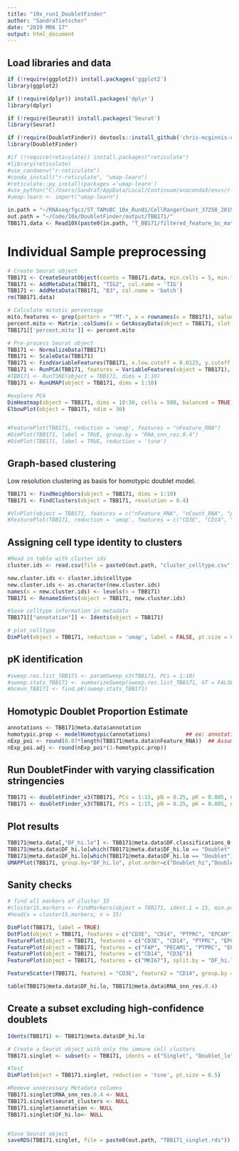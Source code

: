 ```yaml
---
title: "10x_run1_DoubletFinder"
author: "SandraTietscher"
date: "2019 M06 17"
output: html_document
---
```



## Load libraries and data

```r
if (!require(ggplot2)) install.packages('ggplot2')
library(ggplot2)

if (!require(dplyr)) install.packages('dplyr')
library(dplyr)

if (!require(Seurat)) install.packages('Seurat')
library(Seurat)

if (!require(DoubletFinder)) devtools::install_github('chris-mcginnis-ucsf/DoubletFinder')
library(DoubletFinder)

#if (!require(reticulate)) install.packages("reticulate")
#library(reticulate)
#use_condaenv("r-reticulate")
#conda_install("r-reticulate", "umap-learn")
#reticulate::py_install(packages ='umap-learn')
#use_python("C:/Users/SandraT/AppData/Local/Continuum/anaconda3/envs/r-reticulate/python.exe")
#umap-learn <- import("umap-learn")

in.path = "~/RNAseq/fgcz/ST_TAMsBC_10x_Run01/CellRangerCount_37250_2019-05-27--16-31-27/"
out.path = "~/Code/10x/DoubletFinder/output/TBB171/"
TBB171.data <- Read10X(paste0(in.path, "T_BB171/filtered_feature_bc_matrix"))
```

# Individual Sample preprocessing

```r

# Create Seurat object
TBB171 <- CreateSeuratObject(counts = TBB171.data, min.cells = 5, min.features = 200, project = "TBB171")
TBB171 <- AddMetaData(TBB171, "TIG2", col.name = 'TIG')
TBB171 <- AddMetaData(TBB171, "B3", col.name = 'batch')
rm(TBB171.data)

# Calculate mitotic percentage
mito.features <- grep(pattern = "^MT-", x = rownames(x = TBB171), value = TRUE)
percent.mito <- Matrix::colSums(x = GetAssayData(object = TBB171, slot = 'counts')[mito.features, ]) / Matrix::colSums(x = GetAssayData(object = TBB171, slot = 'counts'))
TBB171[['percent.mito']] <- percent.mito

# Pre-process Seurat object
TBB171 <- NormalizeData(TBB171)
TBB171 <- ScaleData(TBB171)
TBB171 <- FindVariableFeatures(TBB171, x.low.cutoff = 0.0125, y.cutoff = 0.25, do.plot=FALSE)
TBB171 <- RunPCA(TBB171, features = VariableFeatures(object = TBB171), verbose = FALSE)
#TBB171 <- RunTSNE(object = TBB171, dims = 1:10)
TBB171 <- RunUMAP(object = TBB171, dims = 1:10)

#explore PCA
DimHeatmap(object = TBB171, dims = 10:30, cells = 500, balanced = TRUE)
ElbowPlot(object = TBB171, ndim = 30)


#FeaturePlot(TBB171, reduction = 'umap', features = "nFeature_RNA")
#DimPlot(TBB171, label = TRUE, group.by = "RNA_snn_res.0.4")
#DimPlot(TBB171, label = TRUE, reduction = 'tsne')
```

## Graph-based clustering
Low resolution clustering as basis for homotypic doublet model.

```r
TBB171 <- FindNeighbors(object = TBB171, dims = 1:10)
TBB171 <- FindClusters(object = TBB171, resolution = 0.4)

#VlnPlot(object = TBB171, features = c("nFeature_RNA", "nCount_RNA", "percent.mito"), ncol = 3, pt.size = 0, sort = FALSE)
#FeaturePlot(TBB171, reduction = 'umap', features = c("CD3E", "CD14", "PTPRC", "EPCAM", "PECAM1", "FAP"))
```
## Assigning cell type identity to clusters

```r
#Read in table with cluster ids
cluster.ids <- read.csv(file = paste0(out.path, "cluster_celltype.csv"))

new.cluster.ids <- cluster.ids$celltype
new.cluster.ids <- as.character(new.cluster.ids)
names(x = new.cluster.ids) <- levels(x = TBB171)
TBB171 <- RenameIdents(object = TBB171, new.cluster.ids)

#Save celltype information in metadata
TBB171[["annotation"]] <- Idents(object = TBB171)

# plot_celltype 
DimPlot(object = TBB171, reduction = 'umap', label = FALSE, pt.size = 0.5, group.by = "annotation")
```
## pK identification

```r

#sweep.res.list_TBB171 <- paramSweep_v3(TBB171, PCs = 1:10)
#sweep.stats_TBB171 <- summarizeSweep(sweep.res.list_TBB171, GT = FALSE)
#bcmvn_TBB171 <- find.pK(sweep.stats_TBB171)

```

## Homotypic Doublet Proportion Estimate 
```r
annotations <- TBB171@meta.data$annotation
homotypic.prop <- modelHomotypic(annotations)           ## ex: annotations ~ number of cell types present
nExp_poi <- round(0.07*length(TBB171@meta.data$nFeature_RNA))  ## Assuming 7% doublet formation rate - tailor for your dataset
nExp_poi.adj <- round(nExp_poi*(1-homotypic.prop))
```


## Run DoubletFinder with varying classification stringencies 
```r
TBB171 <- doubletFinder_v3(TBB171, PCs = 1:15, pN = 0.25, pK = 0.005, nExp = nExp_poi, reuse.pANN = FALSE)
TBB171 <- doubletFinder_v3(TBB171, PCs = 1:15, pN = 0.25, pK = 0.005, nExp = nExp_poi.adj, reuse.pANN = "pANN_0.25_0.005_700")
```

## Plot results 
```r
TBB171@meta.data[,"DF_hi.lo"] <- TBB171@meta.data$DF.classifications_0.25_0.02_700
TBB171@meta.data$DF_hi.lo[which(TBB171@meta.data$DF_hi.lo == "Doublet" & TBB171@meta.data$DF.classifications_0.25_0.02_457 == "Singlet")] <- "Doublet_lo"
TBB171@meta.data$DF_hi.lo[which(TBB171@meta.data$DF_hi.lo == "Doublet")] <- "Doublet_hi"
UMAPPlot(TBB171, group.by="DF_hi.lo", plot.order=c("Doublet_hi","Doublet_lo","Singlet"), colors.use=c("black","gold","red"))

```

## Sanity checks

```r

# find all markers of cluster 15
#cluster15.markers <- FindMarkers(object = TBB171, ident.1 = 15, min.pct = 0.25)
#head(x = cluster15.markers, n = 15)

DimPlot(TBB171, label = TRUE)
DotPlot(object = TBB171, features = c("CD3E", "CD14", "PTPRC", "EPCAM"))
FeaturePlot(object = TBB171, features = c("CD3E", "CD14", "PTPRC", "EPCAM"))
FeaturePlot(object = TBB171, features = c("FAP", "PECAM1", "PTPRC", "EPCAM"))
FeaturePlot(object = TBB171, features = c("CD14", "CD3E"))
FeaturePlot(object = TBB171, features = c("MKI67"), split.by = "DF_hi.lo")

FeatureScatter(TBB171, feature1 = "CD3E", feature2 = "CD14", group.by = "DF_hi.lo")

table(TBB171@meta.data$DF_hi.lo, TBB171@meta.data$RNA_snn_res.0.4)
```

## Create a subset excluding high-confidence doublets
```r
Idents(TBB171) <- TBB171@meta.data$DF_hi.lo

# Create a Seurat object with only the immune cell clusters
TBB171.singlet <- subset(x = TBB171, idents = c("Singlet", "Doublet_lo"))

#Test
DimPlot(object = TBB171.singlet, reduction = 'tsne', pt.size = 0.5)

#Remove unnecessary Metadata columns
TBB171.singlet$RNA_snn_res.0.4 <- NULL
TBB171.singlet$seurat_clusters <- NULL
TBB171.singlet$annotation <- NULL
TBB171.singlet$DF_hi.lo<- NULL


#Save Seurat object
saveRDS(TBB171.singlet, file = paste0(out.path, "TBB171_singlet.rds"))
```